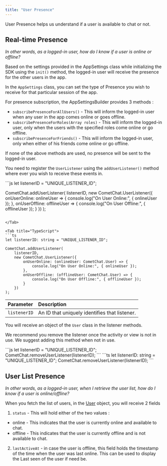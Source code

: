 ```yaml
---
title: "User Presence"
---
```




User Presence helps us understand if a user is available to chat or not.

## Real-time Presence

*In other words, as a logged-in user, how do I know if a user is online or offline?*

Based on the settings provided in the AppSettings class while initializing the SDK using the `init()` method, the logged-in user will receive the presence for the other users in the app.

In the `AppSettings` class, you can set the type of Presence you wish to receive for that particular session of the app.

For presence subscription, the AppSettingsBuilder provides 3 methods :

* `subscribePresenceForAllUsers()` - This will inform the logged-in user when any user in the app comes online or goes offline.
* `subscribePresenceForRoles(Array roles)` - This will inform the logged-in user, only when the users with the specified roles come online or go offline.
* `subscribePresenceForFriends()` - This will inform the logged-in user, only when either of his friends come online or go offline.

If none of the above methods are used, no presence will be sent to the logged-in user.

You need to register the `UserListener` using the `addUserListener()` method where ever you wish to receive these events in.

<Tabs>
<Tab title="JavaScript">
```js
let listenerID = "UNIQUE_LISTENER_ID";

CometChat.addUserListener(
  listenerID,
  new CometChat.UserListener({
    onUserOnline: onlineUser => {
      console.log("On User Online:", { onlineUser });
    },
    onUserOffline: offlineUser => {
      console.log("On User Offline:", { offlineUser });
    }
  })
);
```

</Tab>

<Tab title="TypeScript">
```ts
let listenerID: string = "UNIQUE_LISTENER_ID";

CometChat.addUserListener(
    listenerID,
    new CometChat.UserListener({
        onUserOnline: (onlineUser: CometChat.User) => {
            console.log("On User Online:", { onlineUser });
        },
        onUserOffline: (offlineUser: CometChat.User) => {
            console.log("On User Offline:", { offlineUser });
        }
    })
);
```

</Tab>

</Tabs>

| Parameter    | Description                                   |
| :------------ | :--------------------------------------------- |
| `listenerID` | An ID that uniquely identifies that listener. |

You will receive an object of the `User` class in the listener methods.

We recommend you remove the listener once the activity or view is not in use. We suggest adding this method when not in use.

<Tabs>
<Tab title="JavaScript">
```js
let listenerID = "UNIQUE_LISTENER_ID";
CometChat.removeUserListener(listenerID);
```

</Tab>

<Tab title="TypeScript">
```ts
let listenerID: string = "UNIQUE_LISTENER_ID";
CometChat.removeUserListener(listenerID);
```

</Tab>

</Tabs>

## User List Presence

*In other words, as a logged-in user, when I retrieve the user list, how do I know if a user is online/offline?*

When you fetch the list of users, in the [User](/sdk/ionic/3.0/users-user-management#user-class) object, you will receive 2 fields

1. `status` - This will hold either of the two values :

* online - This indicates that the user is currently online and available to chat.
* offline - This indicates that the user is currently offline and is not available to chat.

2. `lastActiveAt` - in case the user is offline, this field holds the timestamp of the time when the user was last online. This can be used to display the Last seen of the user if need be.
